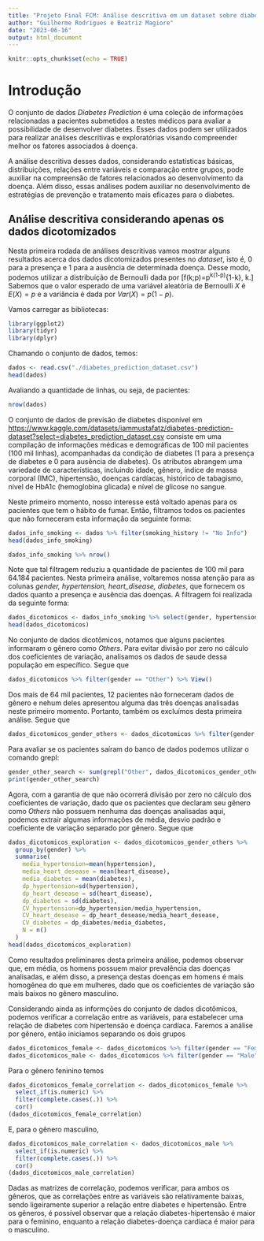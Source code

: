 ```yaml
---
title: "Projeto Final FCM: Análise descritiva em um dataset sobre diabetes "
author: "Guilherme Rodrigues e Beatriz Magiore"
date: "2023-06-16"
output: html_document
---
```


```r
knitr::opts_chunk$set(echo = TRUE)

```


# Introdução

O conjunto de dados *Diabetes Prediction* é uma coleção de informações relacionadas a pacientes submetidos a testes médicos para avaliar a possibilidade de desenvolver diabetes. Esses dados podem ser utilizados para realizar análises descritivas e exploratórias visando compreender melhor os fatores associados à doença.

A análise descritiva desses dados, considerando estatísticas básicas, distribuições, relações entre variáveis e comparação entre grupos, pode auxiliar na compreensão de fatores relacionados ao desenvolvimento da doença. Além disso, essas análises podem auxiliar no desenvolvimento de estratégias de prevenção e tratamento mais eficazes para o diabetes.

## Análise descritiva considerando apenas os dados dicotomizados

Nesta primeira rodada de análises descritivas vamos mostrar alguns resultados acerca dos dados dicotomizados presentes no *dataset*, isto é, 0 para a presença e 1 para a ausência de determinada doença. Desse modo, podemos utilizar a distribuição de Bernoulli dada por
\[f(k;p)=p^k(1-p)^{1-k}, \text{ para }k\in{0,1}.\]
Sabemos que o valor esperado de uma variável aleatória de Bernoulli $X$ é $E(X)=p$ e a variância é dada por $Var(X)=p(1-p)$.

Vamos carregar as bibliotecas:

```r
library(ggplot2)
library(tidyr)
library(dplyr)
```

Chamando o conjunto de dados, temos:

```r
dados <- read.csv("./diabetes_prediction_dataset.csv")
head(dados)

```

Avaliando a quantidade de linhas, ou seja, de pacientes:
```r
nrow(dados) 
```

O conjunto de dados de previsão de diabetes disponível em <https://www.kaggle.com/datasets/iammustafatz/diabetes-prediction-dataset?select=diabetes_prediction_dataset.csv> consiste em uma compilação de informações médicas e demográficas de 100 mil pacientes (100 mil linhas), acompanhadas da condição de diabetes (1 para a presença de diabetes e 0 para ausência de diabetes). Os atributos abrangem uma variedade de características, incluindo idade, gênero, índice de massa corporal (IMC), hipertensão, doenças cardíacas, histórico de tabagismo, nível de HbA1c (hemoglobina glicada) e nível de glicose no sangue. 

Neste primeiro momento, nosso interesse está voltado apenas para os pacientes que tem o hábito de fumar. Então, filtramos todos os pacientes que não forneceram esta informação da seguinte forma:

```r
dados_info_smoking <- dados %>% filter(smoking_history != "No Info")
head(dados_info_smoking)

dados_info_smoking %>% nrow()

```

Note que tal filtragem reduziu a quantidade de pacientes de 100 mil para 64.184 pacientes. Nesta primeira análise, voltaremos nossa atenção para as colunas *gender, hypertension, heart_disease, diabetes*, que fornecem os dados quanto a presença e ausência das doenças. A filtragem foi realizada da seguinte forma:

```r
dados_dicotomicos <- dados_info_smoking %>% select(gender, hypertension, heart_disease, diabetes)
head(dados_dicotomicos)
```
No conjunto de dados dicotômicos, notamos que alguns pacientes informaram o gênero como *Others*. Para evitar divisão por zero no cálculo dos coeficientes de variação, analisamos os dados de saude dessa população em específico. Segue que

```r
dados_dicotomicos %>% filter(gender == "Other") %>% View()

```

Dos mais de 64 mil pacientes, 12 pacientes não forneceram dados de gênero e nehum deles apresentou alguma das três doenças analisadas neste primeiro momento. Portanto, também os excluímos desta primeira análise. Segue que

```r
dados_dicotomicos_gender_others <- dados_dicotomicos %>% filter(gender != "Other")
```

Para avaliar se os pacientes saíram do banco de dados podemos utilizar o comando grepl:
```r
gender_other_search <- sum(grepl("Other", dados_dicotomicos_gender_others$gender))
print(gender_other_search)
```
Agora, com a garantia de que não ocorrerá divisão por zero no cálculo dos coeficientes de variação, dado que os pacientes que declaram seu gênero como *Others* não possuem nenhuma das doenças analisadas aqui, podemos extrair algumas informações de média, desvio padrão e coeficiente de variação separado por gênero. Segue que

```r
dados_dicotomicos_exploration <- dados_dicotomicos_gender_others %>%
  group_by(gender) %>%
  summarise(
    media_hypertension=mean(hypertension),
    media_heart_desease = mean(heart_disease),
    media_diabetes = mean(diabetes),
    dp_hypertension=sd(hypertension),
    dp_heart_desease = sd(heart_disease),
    dp_diabetes = sd(diabetes),
    CV_hypertension=dp_hypertension/media_hypertension,
    CV_heart_desease = dp_heart_desease/media_heart_desease,
    CV_diabetes = dp_diabetes/media_diabetes,
    N = n()
  )
head(dados_dicotomicos_exploration)
```

Como resultados preliminares desta primeira análise, podemos observar que, em média, os homens possuem maior prevalência das doenças analisadas, e além disso, a presença destas doenças em homens é mais homogênea do que em mulheres, dado que os coeficientes de variação são mais baixos no gênero masculino.

Considerando ainda as informções do conjunto de dados dicotômicos, podemos verificar a correlação entre as variáveis, para estabelecer uma relação de diabetes com hipertensão e doença cardíaca. Faremos a análise por gênero, então iniciamos separando os dois grupos

```r
dados_dicotomicos_female <- dados_dicotomicos %>% filter(gender == "Female")
dados_dicotomicos_male <- dados_dicotomicos %>% filter(gender == "Male")
```

Para o gênero feninino temos
```r
dados_dicotomicos_female_correlation <- dados_dicotomicos_female %>% 
  select_if(is.numeric) %>% 
  filter(complete.cases(.)) %>% 
  cor()
(dados_dicotomicos_female_correlation)
```
E, para o gênero masculino,
```r
dados_dicotomicos_male_correlation <- dados_dicotomicos_male %>% 
  select_if(is.numeric) %>% 
  filter(complete.cases(.)) %>% 
  cor()
(dados_dicotomicos_male_correlation)
```

Dadas as matrizes de correlação, podemos verificar, para ambos os gêneros, que as correlações entre as variáveis são relativamente baixas, sendo ligeiramente superior a relação entre diabetes e hipertensão. Entre os gêneros, é possível observar que a relação diabetes-hipertensão é maior para o feminino, enquanto a relação diabetes-doença cardíaca é maior para o masculino.